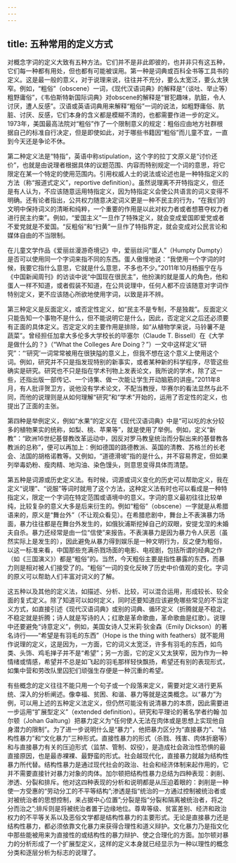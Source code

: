 ```yaml
---
---
---
```

title: 五种常用的定义方式
---





对概念字词的定义大致有五种方法。它们并不是非此即彼的，也并非只有这五种，它们每一种都有用处，但也都有可能被误用。第一种是词典或百科全书等工具书的定义。这是最一般的意义，对于说理来说，往往并不充分，要么太宽泛，要么太狭窄。例如，“粗俗”（obscene）一词，《现代汉语词典》的解释是“（谈吐、举止等）粗野庸俗”，《韦伯斯特新国际词典》对obscene的解释是“冒犯趣味，肮脏，令人讨厌，遭人反感”。汉语或英语词典用来解释“粗俗”一词的说法，如粗野庸俗、肮脏、讨厌、反感，它们本身的含义都是模糊不清的，也都需要作进一步的定义。1973年，美国最高法院对“粗俗”作了一个限制意义的规定：粗俗应由地方社群根据自己的标准自行决定，但是即使如此，对于哪些书籍因“粗俗”而儿童不宜，一直到今天还是争论不休。

第二种定义法是“特指”，英语中称stipulation，这个字的拉丁文原义是“讨价还价”，也就是由说理者根据具体的议题范围、内容而特别规定一个词的意思，将它限定在某一个特定的使用范围内。引用权威人士的说法或论述也是一种特指定义的方法（称“报道式定义”，reportive definition）。虽然说理离不开特指定义，但还是有人认为，不应该随意运用特指定义，因为特指定义会使公共语言的词义变得不明确。还有论者指出，公共权力随意决定词义更是一种不民主的行为，“在我们的文明中保持词义的清晰和纯粹，一个重要的作用是以此对权力者或者想篡夺权力者进行民主约束”。例如，“爱国主义”一旦作了特殊定义，就会变成爱国即爱党或者不爱党就是不爱国。“反粗俗”和“扫黄”一旦作了特指界定，就会变成对公民言论和媒体自由的不当限制。

在儿童文学作品《爱丽丝漫游奇境记》中，爱丽丝问“蛋人”（Humpty Dumpty）是否可以使用同一个字词来指不同的东西。蛋人傲慢地说：“我使用一个字词的时候，我要它指什么意思，它就是什么意思，不多也不少。”2011年10月杨振宁在与《中国新闻周刊》的访谈中说“中国现在很民主”，他扮演的就是蛋人的角色，他和蛋人一样不知道，或者假装不知道，在公共说理中，任何人都不应该随意对字词作特别定义，更不应该随心所欲地使用字词，以致是非不辨。

第三种定义是反面定义，或否定性定义，如“民主不是专制，不是独裁”。反面定义只能告知一个事物不是什么，但不能说明它是什么，因此，否定定义之后还必须要有正面的具体定义。否定定义的主要作用是排除，如“从植物学来说，马铃薯不是蔬菜”。曾经担任加拿大多伦多大学校长的毕塞尔（Claude T. Bissell）在《大学是做什么的？》（“What the Colleges Are Doing？”）一文中这样定义“研究”：“‘研究’一词常常被用在很狭隘的意义上，但我不想在这个意义上使用这个词。例如，研究并不只是指发现特别的新事实，或者某种新的科学程序，尽管这些确实是研究。研究也不只是指在学术刊物上发表论文，我所说的学术，除了这一些，还指出版一部传记、一个诗集、做一次能让学生开动脑筋的讲座。”2011年8月，有人批评贺卫方，说他没有学术论文，不配当教授，毕赛尔的看法显然与此不同，而他的说理则是从如何理解“研究”和“学术”开始的，运用了否定性的定义，也提出了正面的主张。

第四种是举例定义，例如“水果”的定义在《现代汉语词典》中是“可以吃的水分较多的植物果实的统称，如梨、桃、苹果等”，就是使用了举例。例如，定义“新教”：“欧洲16世纪基督教改革运动中，因反对罗马教皇统治而分裂出来的基督教各教派的总称”，便可以再加上：例如德国的路德教派、英国的清教、苏格兰的长老会、法国的胡格诺教等。又例如，“道德滑坡”指的是什么，并不容易界定，但如果列举毒奶粉、瘦肉精、地沟油、染色馒头，则意思变得具体而清楚。

第五种是词源或历史定义法。有时候，词源或词义变化的历史可以帮助定义，我在定义“说理”、“说服”等词时就用了这个方法，这种定义法有时也可以看成是一种特指定义，限定一个字词在特定范围或语境中的意义。字词的意义最初往往比较单纯，比较复杂的意义大多是后来衍生的。例如“粗俗”（obscene）一字就是从希腊语来的，原义是“舞台外”（不让观众看见）。在希腊悲剧中，舞台上不表演暴力场面，暴力往往都是在舞台外发生的，如俄狄浦斯挖掉自己的双眼，安提戈涅的未婚夫自杀。暴力还经常是由一位“信使”来报告。不表演暴力是因为暴力令人厌恶（虽然实际上是发生的），因此避免从暴力得到娱乐是一种文明行为，反之便为粗俗，以这一标准来看，中国那些充满杀戮场面的电影、电视剧，包括所谓的经典之作（如《三国演义》）都是“粗俗”的。当然，今天粗俗主要是指性暴露的东西，而暴力则是相对被人们接受了的。“粗俗”一词的变化反映了历史中价值观的变化。字词的原义可以帮助人们丰富对词义的了解。

这五种以及其他的定义法，如描述、分析、比较，可以混合运用，形成较长、较全面的复式定义。除了知道可以如何定义，同时还要知道应该避免哪些常见的不当定义方式，如直接引述《现代汉语词典》或别的词典、循环定义（折腾就是不稳定，不稳定就是折腾；诗人就是写诗的人；红歌是革命歌曲，革命歌曲是红歌）。说理中还要避免“诗意定义”，例如，美国女诗人艾米莉·狄金森（Emily Dickson）的著名诗行——“希望是有羽毛的东西”（Hope is the thing with feathers）就不能用作说理的定义，这是因为，一方面，它的词义太宽泛，许多有羽毛的东西，如鸟类、头饰、鸡毛掸子并不是“希望”；另一方面，它的定义又太狭窄，因为作为一种情绪或情感，希望并不总是如飞起的羽毛那样轻快飘扬，希望还有别的表现形式，如集中营和劳改队里囚犯们顽强生存便是一种沉重的希望。

有些概念的定义往往不能只用一个句子或一个段落来定义，需要对定义进行更系统、深入的分析阐述。像幸福、贫困、和谐、暴力等就是这类概念。以“暴力”为例，可以用上述的五种定义法定义，但仍然可能没有说清暴力的本质，因此需要进一步运用“扩展型定义”（extended definition）。研究和平理论的著名学者约翰·加尔顿（Johan Galtung）把暴力定义为“任何使人无法在肉体或是思想上实现他自身潜力的限制”。为了进一步说明什么是“暴力”，他把暴力区分为“直接暴力”、“结构性暴力”和“文化暴力”三种形式。直接性暴力的形式（杀戮、残害、肉体折磨等）和与直接暴力有关的压迫形式（监禁、管制、奴役），是造成社会政治性恐惧的最直接原因，也是最赤裸裸、最野蛮的形式。社会越现代化，直接暴力就越为结构性暴力所代替。结构性暴力是通过现代社会的政治、社会和经济体制来起作用的，它并不需要直接针对暴力对象的肉体。加尔顿把结构性暴力总结为四种表现：剥削、渗透、分裂和排斥。他对这四种表现的分析和说明都是从压迫着眼的：剥削是一种使一方受惠的“劳动分工的不平等结构”;渗透是指“统治的一方通过控制被统治者或对被统治者的思想控制，来占据中心位置”;分裂是指“分裂和隔离被统治者，将之分而治之”;排斥则是将被统治者置于边缘地位。尊卑等级、贫富差别、经济和政治权力的不平等关系以及恶俗文学都是结构性暴力的主要形式。无论是直接暴力还是结构性暴力，都必须依靠文化暴力来获得合理性和道义辩护。文化暴力乃是指文化中那些能被用来为直接性的或结构性的暴力辩护、使之合理化的方面。加尔顿对暴力的分析形成了一个扩展型定义，这样的定义本身就已经显示为一种以理性的概念分类和逐层分析为标志的说理了。